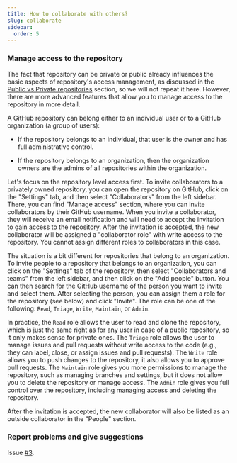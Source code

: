```yaml
---
title: How to collaborate with others?
slug: collaborate
sidebar:
  order: 5
---
```


### Manage access to the repository

The fact that repository can be private or public already influences the basic aspects of repository's access management, as discussed in the [Public vs Private repositories](../repository/#public-vs-private-repositories) section, so we will not repeat it here.
However, there are more advanced features that allow you to manage access to the repository in more detail.

A GitHub repository can belong either to an individual user or to a GitHub organization (a group of users):

  - If the repository belongs to an individual, that user is the owner and has full administrative control.

  - If the repository belongs to an organization, then the organization owners are the admins of all repositories within the organization.

Let's focus on the repository level access first.
To invite collaborators to a privately owned repository, you can open the repository on GitHub, click on the "Settings" tab, and then select "Collaborators" from the left sidebar.
There, you can find "Manage access" section, where you can invite collaborators by their GitHub username.
When you invite a collaborator, they will receive an email notification and will need to accept the invitation to gain access to the repository.
After the invitation is accepted, the new collaborator will be assigned a "collaborator role" with write access to the repository.
You cannot assign different roles to collaborators in this case.

The situation is a bit different for repositories that belong to an organization.
To invite people to a repository that belongs to an organization, you can click on the "Settings" tab of the repository, then select "Collaborators and teams" from the left sidebar, and then click on the "Add people" button.
You can then search for the GitHub username of the person you want to invite and select them.
After selecting the person, you can assign them a role for the repository (see below) and click "Invite".
The role can be one of the following: `Read`, `Triage`, `Write`, `Maintain`, or `Admin`.

In practice, the `Read` role allows the user to read and clone the repository, which is just the same right as for any user in case of a public repository, so it only makes sense for private ones.
The `Triage` role allows the user to manage issues and pull requests without write access to the code (e.g., they can label, close, or assign issues and pull requests).
The `Write` role allows you to push changes to the repository, it also allows you to approve pull requests.
The `Maintain` role gives you more permissions to manage the repository, such as managing branches and settings, but it does not allow you to delete the repository or manage access.
The `Admin` role gives you full control over the repository, including managing access and deleting the repository.

After the invitation is accepted, the new collaborator will also be listed as an outside collaborator in the "People" section.


### Report problems and give suggestions

Issue [#3](https://github.com/empa-scientific-it/how-to-git/issues/3).
